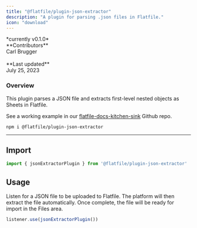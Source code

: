 ```yaml
---
title: "@flatfile/plugin-json-extractor"
description: "A plugin for parsing .json files in Flatfile."
icon: "download"
---
```


<CardGroup cols={1}>
    <Card title="@flatfile/plugin-json-extractor" href="https://github.com/FlatFilers/flatfile-plugins/tree/main/plugins/psv-extractor" icon="github" >
    *currently v0.1.0*
    <br/>
    **Contributors**<br/>
    Carl Brugger<br/>
    <br/>
    **Last updated**<br/>
    July 25, 2023
    </Card>
</CardGroup>


### Overview

This plugin parses a JSON file and extracts first-level nested objects as Sheets in Flatfile.

See a working example in our [flatfile-docs-kitchen-sink](https://github.com/FlatFilers/flatfile-docs-kitchen-sink/blob/main/typescript/extractors/index.ts) Github repo.

```SSH Install
npm i @flatfile/plugin-json-extractor
```


---

## Import

```js
import { jsonExtractorPlugin } from '@flatfile/plugin-json-extractor'
```

## Usage

Listen for a JSON file to be uploaded to Flatfile. The platform will then extract the file automatically. Once complete, the file will be ready for import in the Files area.

```js
listener.use(jsonExtractorPlugin())
```

